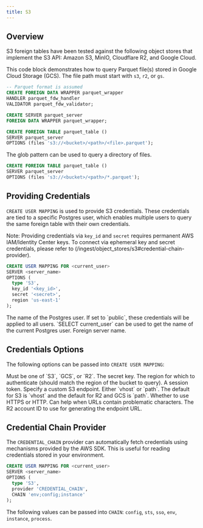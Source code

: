 ```yaml
---
title: S3
---
```


## Overview

S3 foreign tables have been tested against the following object stores that implement the S3 API: Amazon S3, MinIO, Cloudflare R2, and
Google Cloud.

This code block demonstrates how to query Parquet file(s) stored in Google Cloud Storage (GCS).
The file path must start with `s3`, `r2`, or `gs`.

```sql
-- Parquet format is assumed
CREATE FOREIGN DATA WRAPPER parquet_wrapper
HANDLER parquet_fdw_handler
VALIDATOR parquet_fdw_validator;

CREATE SERVER parquet_server
FOREIGN DATA WRAPPER parquet_wrapper;

CREATE FOREIGN TABLE parquet_table ()
SERVER parquet_server
OPTIONS (files 's3://<bucket>/<path>/<file>.parquet');
```

The glob pattern can be used to query a directory of files.

```sql
CREATE FOREIGN TABLE parquet_table ()
SERVER parquet_server
OPTIONS (files 's3://<bucket>/<path>/*.parquet');
```

## Providing Credentials

`CREATE USER MAPPING` is used to provide S3 credentials. These credentials are tied to a specific Postgres user, which enables
multiple users to query the same foreign table with their own credentials.

Note: Providing credentials via `key_id` and `secret` requires permanent AWS IAM/Identity Center keys. To connect via ephemeral
key and secret credentials, please refer to (/ingest/object_stores/s3#credential-chain-provider).

```sql
CREATE USER MAPPING FOR <current_user>
SERVER <server_name>
OPTIONS (
  type 'S3',
  key_id '<key_id>',
  secret '<secret>',
  region 'us-east-1'
);
```

<ParamField body="current_user" required>
  The name of the Postgres user. If set to `public`, these credentials will be
  applied to all users. `SELECT current_user` can be used to get the name of the
  current Postgres user.
</ParamField>
<ParamField body="server_name" required>
  Foreign server name.
</ParamField>

## Credentials Options

The following options can be passed into `CREATE USER MAPPING`:

<ParamField body="type" required>
  Must be one of `S3`, `GCS`, or `R2`.
</ParamField>
<ParamField body="secret">The secret key.</ParamField>
<ParamField body="region" default="us-east-1">
  The region for which to authenticate (should match the region of the bucket to
  query).
</ParamField>
<ParamField body="session_token">A session token.</ParamField>
<ParamField body="endpoint">Specify a custom S3 endpoint.</ParamField>
<ParamField body="url_style">
  Either `vhost` or `path`. The default for S3 is `vhost` and the default for R2
  and GCS is `path`.
</ParamField>
<ParamField body="use_ssl" default="true">
  Whether to use HTTPS or HTTP.
</ParamField>
<ParamField body="url_compatibility_mode" default="true">
  Can help when URLs contain problematic characters.
</ParamField>
<ParamField body="account_id">
  The R2 account ID to use for generating the endpoint URL.
</ParamField>

## Credential Chain Provider

The `CREDENTIAL_CHAIN` provider can automatically fetch credentials using mechanisms provided by the AWS SDK.
This is useful for reading credentials stored in your environment.

```sql
CREATE USER MAPPING FOR <current_user>
SERVER <server_name>
OPTIONS (
  type 'S3',
  provider 'CREDENTIAL_CHAIN',
  CHAIN 'env;config;instance'
);
```

The following values can be passed into `CHAIN`: `config`, `sts`, `sso`, `env`, `instance`, `process`.
